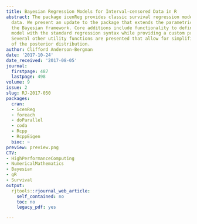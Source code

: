 ```yaml
---
title: Bayesian Regression Models for Interval-censored Data in R
abstract: The package icenReg provides classic survival regression models for interval-censored
  data. We present an update to the package that extends the parametric models into
  the Bayesian framework. Core additions include functionality to define the regression
  model with the standard regression syntax while providing a custom prior function.
  Several other utility functions are presented that allow for simplified examination
  of the posterior distribution.
author: Clifford Anderson-Bergman
date: '2017-10-24'
date_received: '2017-08-05'
journal:
  firstpage: 487
  lastpage: 498
volume: 9
issue: 2
slug: RJ-2017-050
packages:
  cran:
  - icenReg
  - foreach
  - doParallel
  - coda
  - Rcpp
  - RcppEigen
  bioc: ~
preview: preview.png
CTV:
- HighPerformanceComputing
- NumericalMathematics
- Bayesian
- gR
- Survival
output:
  rjtools::rjournal_web_article:
    self_contained: no
    toc: no
    legacy_pdf: yes

---
```

